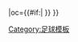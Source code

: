 {{fb team |t=阿爾巴塞特 |tan=阿爾巴塞特足球會 |tc=ESP |abb={{#if:{{{abb|}}}|ALB{{0}}}} |oc={{#if:{{{oc|}}}|{{{oc}}} }} }}<!--
--><noinclude>[[Category:足球模板]]</noinclude>
